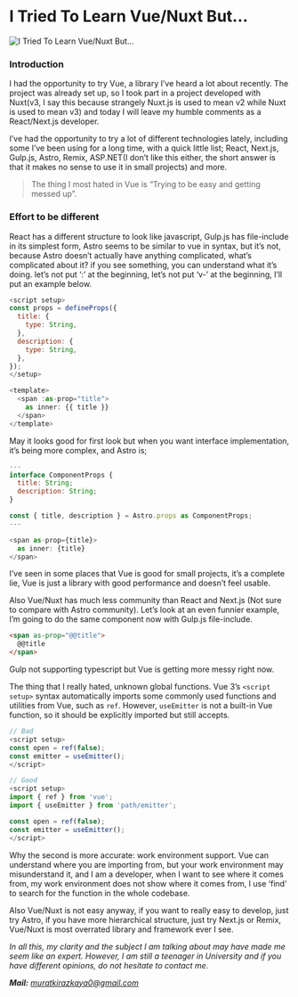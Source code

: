 # I Tried To Learn Vue/Nuxt But…

![I Tried To Learn Vue/Nuxt But…](https://miro.medium.com/v2/resize:fit:1100/format:webp/1*KnEbThGwTBswgEiKNiC0xQ.png)

### Introduction

I had the opportunity to try Vue, a library I’ve heard a lot about recently. The project was already set up, so I took part in a project developed with Nuxt(v3, I say this because strangely Nuxt.js is used to mean v2 while Nuxt is used to mean v3) and today I will leave my humble comments as a React/Next.js developer.

I’ve had the opportunity to try a lot of different technologies lately, including some I’ve been using for a long time, with a quick little list;
React, Next.js, Gulp.js, Astro, Remix, ASP.NET(I don’t like this either, the short answer is that it makes no sense to use it in small projects) and more.

> The thing I most hated in Vue is “Trying to be easy and getting messed up”.

### Effort to be different

React has a different structure to look like javascript, Gulp.js has file-include in its simplest form, Astro seems to be similar to vue in syntax, but it’s not, because Astro doesn’t actually have anything complicated, what’s complicated about it? if you see something, you can understand what it’s doing. let’s not put ‘:’ at the beginning, let’s not put ‘v-’ at the beginning, I’ll put an example below.

```js
<script setup>
const props = defineProps({
  title: {
    type: String,
  },
  description: {
    type: String,
  },
});
</setup>

<template>
  <span :as-prop="title">
    as inner: {{ title }}
  </span>
</template>
```

May it looks good for first look but when you want interface implementation, it’s being more complex, and Astro is;

```js
---
interface ComponentProps {
  title: String;
  description: String;
}

const { title, description } = Astro.props as ComponentProps;
---

<span as-prop={title}>
  as inner: {title}
</span>
```

I’ve seen in some places that Vue is good for small projects, it’s a complete lie, Vue is just a library with good performance and doesn’t feel usable.

Also Vue/Nuxt has much less community than React and Next.js (Not sure to compare with Astro community). Let’s look at an even funnier example, I’m going to do the same component now with Gulp.js file-include.

```html
<span as-prop="@@title">
  @@title
</span>
```

Gulp not supporting typescript but Vue is getting more messy right now.

The thing that I really hated, unknown global functions.
Vue 3’s `<script setup>` syntax automatically imports some commonly used functions and utilities from Vue, such as `ref`. However, `useEmitter` is not a built-in Vue function, so it should be explicitly imported but still accepts.

```js
// Bad
<script setup>
const open = ref(false);
const emitter = useEmitter();
</script>

// Good
<script setup>
import { ref } from 'vue';
import { useEmitter } from 'path/emitter';

const open = ref(false);
const emitter = useEmitter();
</script>
```

Why the second is more accurate: work environment support. Vue can understand where you are importing from, but your work environment may misunderstand it, and I am a developer, when I want to see where it comes from, my work environment does not show where it comes from, I use ‘find’ to search for the function in the whole codebase.

Also Vue/Nuxt is not easy anyway, if you want to really easy to develop, just try Astro, if you have more hierarchical structure, just try Next.js or Remix, Vue/Nuxt is most overrated library and framework ever I see.

_In all this, my clarity and the subject I am talking about may have made me seem like an expert. However, I am still a teenager in University and if you have different opinions, do not hesitate to contact me._

_**Mail:** [muratkirazkaya0@gmail.com](mailto:muratkirazkaya0@gmail.com)_